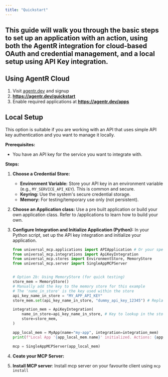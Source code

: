 ```yaml
---
title: "Quickstart"
---
```


## This guide will walk you through the basic steps to set up an application with an action, using both the AgentR integration for cloud-based OAuth and credential management, and a local setup using API Key integration.

## **Using AgentR Cloud**

1. Visit [agentr.dev](http://agentr.dev) and signup
2. [**<u>https://agentr.dev/quickstart</u>**](https://agentr.dev/quickstart)
3. Enable required applications at [**<u>https://agentr.dev/apps</u>**](https://agentr.dev/apps)

## **Local Setup**

This option is suitable if you are working with an API that uses simple API key authentication and you want to manage it locally.

**Prerequisites:**

- You have an API key for the service you want to integrate with.

**Steps:**

1. **Choose a Credential Store:**
   - **Environment Variable:** Store your API key in an environment variable (e.g., `MY_SERVICE_API_KEY`). This is common and secure.
   - **Keyring:** Use the system's secure credential storage.
   - **Memory:** For testing/temporary use only (not persistent).
2. **Choose an Application class:** Use a pre built application or build your own application class. Refer to /applications to learn how to build your own.
3. **Configure Integration and Initialize Application (Python):** In your Python script, set up the API key integration and initialize your application.

   ```python
   from universal_mcp.applications import APIApplication # Or your specific App class
   from universal_mcp.integrations import ApiKeyIntegration
   from universal_mcp.stores import EnvironmentStore, MemoryStore
   from universal_mcp.server import SingleAppMCPServer
   
   
   # Option 2b: Using MemoryStore (for quick testing)
   store_mem = MemoryStore()
   # Manually add the key to the memory store for this example
   # The 'name_in_store' is the key used within the store
   api_key_name_in_store = "MY_APP_API_KEY"
   store_mem.set(api_key_name_in_store, "dummy_api_key_12345") # Replace with your actual key
   
   integration_mem = ApiKeyIntegration(
       name_in_store=api_key_name_in_store, # Key to lookup in the store
       store=store_mem,
   )
   
   app_local_mem = MyApp(name="my-app", integration=integration_mem)
   print(f"Local App '{app_local_mem.name}' initialized. Actions: {app_local_mem.list_tools()}")
   
   mcp = SingleAppMCPServer(app_local_mem)
   
   ```
4. **Ceate your MCP Server:**
5. **Install MCP server**: Install mcp server on your favourite client using `mcp install`